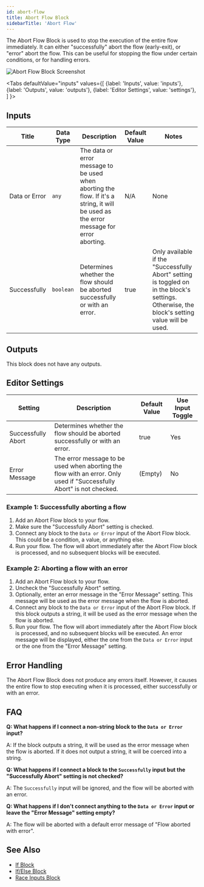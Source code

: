 ```yaml
---
id: abort-flow
title: Abort Flow Block
sidebarTitle: 'Abort Flow'
---
```


The Abort Flow Block is used to stop the execution of the entire flow immediately. It can either "successfully" abort the flow (early-exit), or "error" abort the flow. This can be useful for stopping the flow under certain conditions, or for handling errors.

![Abort Flow Block Screenshot](./assets/abort-flow-block.png)

<Tabs
  defaultValue="inputs"
  values={[
    {label: 'Inputs', value: 'inputs'},
    {label: 'Outputs', value: 'outputs'},
    {label: 'Editor Settings', value: 'settings'},
  ]
}>

<TabItem value="inputs">

## Inputs

| Title         | Data Type | Description                                                                                                                              | Default Value | Notes                                                                                                                                      |
| ------------- | --------- | ---------------------------------------------------------------------------------------------------------------------------------------- | ------------- | ------------------------------------------------------------------------------------------------------------------------------------------ |
| Data or Error | `any`     | The data or error message to be used when aborting the flow. If it's a string, it will be used as the error message for error aborting. | N/A           | None                                                                                                                                       |
| Successfully  | `boolean` | Determines whether the flow should be aborted successfully or with an error.                                                            | true          | Only available if the "Successfully Abort" setting is toggled on in the block's settings. Otherwise, the block's setting value will be used. |

</TabItem>

<TabItem value="outputs">

## Outputs

This block does not have any outputs.

</TabItem>

<TabItem value="settings">

## Editor Settings

| Setting            | Description                                                                                                           | Default Value | Use Input Toggle |
| ------------------ | --------------------------------------------------------------------------------------------------------------------- | ------------- | ---------------- |
| Successfully Abort | Determines whether the flow should be aborted successfully or with an error.                                         | true          | Yes              |
| Error Message      | The error message to be used when aborting the flow with an error. Only used if "Successfully Abort" is not checked. | (Empty)       | No               |

</TabItem>

</Tabs>

### Example 1: Successfully aborting a flow

1. Add an Abort Flow block to your flow.
2. Make sure the "Successfully Abort" setting is checked.
3. Connect any block to the `Data or Error` input of the Abort Flow block. This could be a condition, a value, or anything else.
4. Run your flow. The flow will abort immediately after the Abort Flow block is processed, and no subsequent blocks will be executed.

### Example 2: Aborting a flow with an error

1. Add an Abort Flow block to your flow.
2. Uncheck the "Successfully Abort" setting.
3. Optionally, enter an error message in the "Error Message" setting. This message will be used as the error message when the flow is aborted.
4. Connect any block to the `Data or Error` input of the Abort Flow block. If this block outputs a string, it will be used as the error message when the flow is aborted.
5. Run your flow. The flow will abort immediately after the Abort Flow block is processed, and no subsequent blocks will be executed. An error message will be displayed, either the one from the `Data or Error` input or the one from the "Error Message" setting.

## Error Handling

The Abort Flow Block does not produce any errors itself. However, it causes the entire flow to stop executing when it is processed, either successfully or with an error.

## FAQ

**Q: What happens if I connect a non-string block to the `Data or Error` input?**

A: If the block outputs a string, it will be used as the error message when the flow is aborted. If it does not output a string, it will be coerced into a string.

**Q: What happens if I connect a block to the `Successfully` input but the "Successfully Abort" setting is not checked?**

A: The `Successfully` input will be ignored, and the flow will be aborted with an error.

**Q: What happens if I don't connect anything to the `Data or Error` input or leave the "Error Message" setting empty?**

A: The flow will be aborted with a default error message of "Flow aborted with error".

## See Also

- [If Block](./if.mdx)
- [If/Else Block](./if-else.mdx)
- [Race Inputs Block](./race-inputs.mdx)

